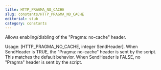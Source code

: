 ```yaml
---
title: HTTP_PRAGMA_NO_CACHE
slug: constants/HTTP_PRAGMA_NO_CACHE
editorial: stub
category: constants
---
```


<LSLConstant
	name="HTTP_PRAGMA_NO_CACHE"
	type="integer"
	value="6"
/>

Allows enabling/disbling of the &quot;Pragma: no-cache&quot; header.

Usage: [HTTP_PRAGMA_NO_CACHE, integer SendHeader]. When SendHeader is TRUE, the &quot;Pragma: no-cache&quot; header is sent by the script. This matches the default behavior. When SendHeader is FALSE, no &quot;Pragma&quot; header is sent by the script.
